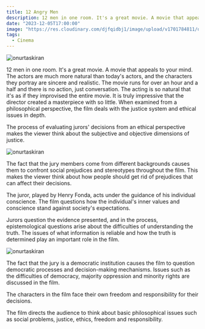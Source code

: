 ```yaml
---
title: 12 Angry Men
description: 12 men in one room. It's a great movie. A movie that appeals to your mind. The actors are much more natural than today's actors, and the characters they portray are sincere and realistic.
date: "2023-12-05T17:00:00"
image: "https://res.cloudinary.com/djfqidbj1/image/upload/v1701784811/o9blyfh8volvcweu6aip.jpg"
tags:
  - Cinema
---
```


<img
  className="w-full rounded-xl"
  src="https://res.cloudinary.com/djfqidbj1/image/upload/v1701784811/o9blyfh8volvcweu6aip.jpg"
  alt="onurtaskiran"
/>

12 men in one room. It's a great movie. A movie that appeals to your mind. The actors are much more natural than today's actors, and the characters they portray are sincere and realistic. The movie runs for over an hour and a half and there is no action, just conversation. The acting is so natural that it's as if they improvised the entire movie. It is truly impressive that the director created a masterpiece with so little. When examined from a philosophical perspective, the film deals with the justice system and ethical issues in depth.

The process of evaluating jurors' decisions from an ethical perspective makes the viewer think about the subjective and objective dimensions of justice.

<img
  className="w-full "
  src="https://res.cloudinary.com/djfqidbj1/image/upload/v1701784510/bdqxglae9vewdlusor4f.jpg"
  alt="onurtaskiran"
/>

The fact that the jury members come from different backgrounds causes them to confront social prejudices and stereotypes throughout the film. This makes the viewer think about how people should get rid of prejudices that can affect their decisions.

The juror, played by Henry Fonda, acts under the guidance of his individual conscience. The film questions how the individual's inner values ​​and conscience stand against society's expectations.

Jurors question the evidence presented, and in the process, epistemological questions arise about the difficulties of understanding the truth. The issues of what information is reliable and how the truth is determined play an important role in the film.

<img
  className="w-full "
  src="https://res.cloudinary.com/djfqidbj1/image/upload/v1701784510/e4p019vvmkri95do2rq7.jpg"
  alt="onurtaskiran"
/>

The fact that the jury is a democratic institution causes the film to question democratic processes and decision-making mechanisms. Issues such as the difficulties of democracy, majority oppression and minority rights are discussed in the film.

The characters in the film face their own freedom and responsibility for their decisions.

The film directs the audience to think about basic philosophical issues such as social problems, justice, ethics, freedom and responsibility.
